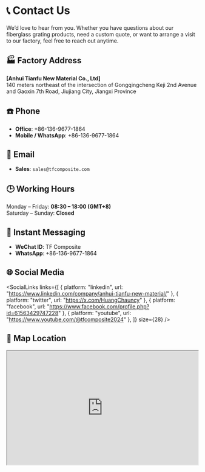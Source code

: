 
# 📞 Contact Us

We’d love to hear from you. Whether you have questions about our fiberglass grating products, need a custom quote, or want to arrange a visit to our factory, feel free to reach out anytime.

## 🏭 Factory Address

**[Anhui Tianfu New Material Co., Ltd]**  
140 meters northeast of the intersection of Gongqingcheng Keji 2nd Avenue and Gaoxin 7th Road, 
Jiujiang City, Jiangxi Province

## ☎️ Phone

- **Office**: +86-136-9677-1864
- **Mobile / WhatsApp**: +86-136-9677-1864

## 📧 Email

- **Sales**: `sales@tfcomposite.com`  


## 🕒 Working Hours

Monday – Friday: **08:30 – 18:00 (GMT+8)**  
Saturday – Sunday: **Closed**

## 💬 Instant Messaging

- **WeChat ID**: TF Composite 
- **WhatsApp**: +86-136-9677-1864

## 🌐 Social Media

<SocialLinks
          links={[
            { platform: "linkedin", url: "https://www.linkedin.com/company/anhui-tianfu-new-material/" },
            { platform: "twitter", url: "https://x.com/HuangChauncy" },
            { platform: "facebook", url: "https://www.facebook.com/profile.php?id=61563429747228" },
            { platform: "youtube", url: "https://www.youtube.com/@tfcomposite2024" },
          ]}
          size={28}
        />

## 📍 Map Location


<iframe
  src="https://www.google.com/maps/embed?pb=!1m18!1m12!1m3!1d3482.0998114618887!2d115.7502986310781!3d29.220618517056508!2m3!1f0!2f0!3f0!3m2!1i1024!2i768!4f13.1!3m3!1m2!1s0x34301c9c9e4a15cb%3A0x3d5fffebd6f27a5b!2z5Lit5Zu95rGf6KW_55yB5Lmd5rGf5biC5YWx6Z2S5Z-O5biC6auY5paw5LiD6LevICYg56eR5oqA5LqM5aSn6YGTIOmCruaUv-e8lueggTogMzMwMzEx!5e0!3m2!1szh-CN!2s!4v1746777293448!5m2!1szh-CN!2s"
  width="100%"
  height="300"
  style={{ border: 0 }}
  allowFullScreen=""
  loading="lazy"
  referrerPolicy="no-referrer-when-downgrade"
/>


## VR Factory Tour

<a href="https://world-port.made-in-china.com/viewVR?comId=NOCaJPyoZUDm" target="_blank" rel="noopener noreferrer">
  <img src="/images/vr.webp" alt="Sample Image" className="w-full rounded shadow" />
</a>


Still have questions? Feel free to [send us a message](mailto:sales@tfcomposite.com) — our team will respond within 1 business day.

